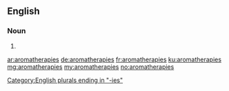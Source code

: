 ==English==

===Noun===
{{head|en}}

# {{plural of|aromatherapy}}

[[Category:English plurals ending in "-ies"]]

[[ar:aromatherapies]]
[[de:aromatherapies]]
[[fr:aromatherapies]]
[[ku:aromatherapies]]
[[mg:aromatherapies]]
[[my:aromatherapies]]
[[no:aromatherapies]]
